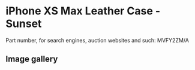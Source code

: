 
# iPhone XS Max Leather Case - Sunset

Part number, for search engines, auction websites and such: MVFY2ZM/A

## Image gallery

<div style={{ width: "768px" }}>
  <GalleryComponent
    images={[
      {
        original: "/everysource/MVFY2.webp",
        thumbnail: "/everypreview/MVFY2.webp",
      },
      {
        original: "/everysource/MVFY2_AV1_GOLD.webp",
        thumbnail: "/everypreview/MVFY2_AV1_GOLD.webp",
      },
      {
        original: "/everysource/MVFY2_AV1_SILVER.webp",
        thumbnail: "/everypreview/MVFY2_AV1_SILVER.webp",
      },
      {
        original: "/everysource/MVFY2_AV1_SPACE_GRAY.webp",
        thumbnail: "/everypreview/MVFY2_AV1_SPACE_GRAY.webp",
      },
      {
        original: "/everysource/MVFY2_AV2.webp",
        thumbnail: "/everypreview/MVFY2_AV2.webp",
      }
    ]}
  />
</div>
